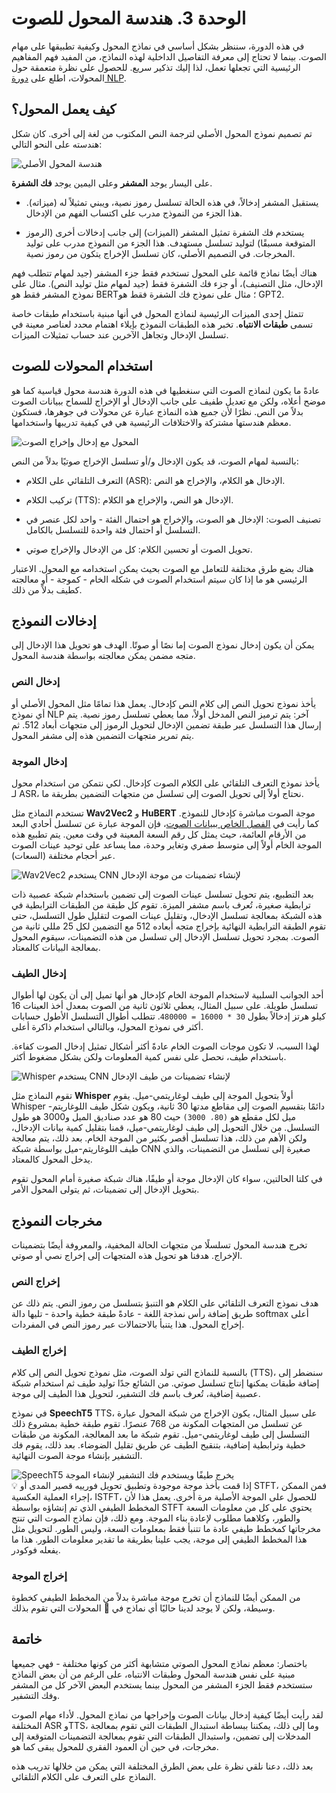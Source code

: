 # الوحدة 3. هندسة المحول للصوت

في هذه الدورة، سننظر بشكل أساسي في نماذج المحول وكيفية تطبيقها على مهام الصوت. بينما لا تحتاج إلى معرفة التفاصيل الداخلية لهذه النماذج، من المفيد فهم المفاهيم الرئيسية التي تجعلها تعمل، لذا إليك تذكير سريع. للحصول على نظرة متعمقة حول المحولات، اطلع على [دورة NLP](https://huggingface.co/course/chapter1/1).

## كيف يعمل المحول؟

تم تصميم نموذج المحول الأصلي لترجمة النص المكتوب من لغة إلى أخرى. كان شكل هندسته على النحو التالي:

<div class="flex justify-center">
    <img src="https://huggingface.co/datasets/huggingface-course/documentation-images/resolve/main/en/chapter1/transformers.svg" alt="هندسة المحول الأصلي">
</div>

على اليسار يوجد **المشفر** وعلى اليمين يوجد **فك الشفرة**.

- يستقبل المشفر إدخالاً، في هذه الحالة تسلسل رموز نصية، ويبني تمثيلاً له (ميزاته). هذا الجزء من النموذج مدرب على اكتساب الفهم من الإدخال.

- يستخدم فك الشفرة تمثيل المشفر (الميزات) إلى جانب إدخالات أخرى (الرموز المتوقعة مسبقًا) لتوليد تسلسل مستهدف. هذا الجزء من النموذج مدرب على توليد المخرجات. في التصميم الأصلي، كان تسلسل الإخراج يتكون من رموز نصية.

هناك أيضًا نماذج قائمة على المحول تستخدم فقط جزء المشفر (جيد لمهام تتطلب فهم الإدخال، مثل التصنيف)، أو جزء فك الشفرة فقط (جيد لمهام مثل توليد النص). مثال على نموذج المشفر فقط هو BERT؛ مثال على نموذج فك الشفرة فقط هو GPT2.

تتمثل إحدى الميزات الرئيسية لنماذج المحول في أنها مبنية باستخدام طبقات خاصة تسمى **طبقات الانتباه**. تخبر هذه الطبقات النموذج بإيلاء اهتمام محدد لعناصر معينة في تسلسل الإدخال وتجاهل الآخرين عند حساب تمثيلات الميزات.

## استخدام المحولات للصوت

عادةً ما يكون لنماذج الصوت التي سنغطيها في هذه الدورة هندسة محول قياسية كما هو موضح أعلاه، ولكن مع تعديل طفيف على جانب الإدخال أو الإخراج للسماح ببيانات الصوت بدلاً من النص. نظرًا لأن جميع هذه النماذج عبارة عن محولات في جوهرها، فستكون معظم هندستها مشتركة والاختلافات الرئيسية هي في كيفية تدريبها واستخدامها.

<div class="flex justify-center">
    <img src="https://huggingface.co/datasets/huggingface-course/audio-course-images/resolve/main/transformers_blocks.png" alt="المحول مع إدخال وإخراج الصوت">
</div>

بالنسبة لمهام الصوت، قد يكون الإدخال و/أو تسلسل الإخراج صوتيًا بدلاً من النص:

- التعرف التلقائي على الكلام (ASR): الإدخال هو الكلام، والإخراج هو النص.

- تركيب الكلام (TTS): الإدخال هو النص، والإخراج هو الكلام.

- تصنيف الصوت: الإدخال هو الصوت، والإخراج هو احتمال الفئة - واحد لكل عنصر في التسلسل أو احتمال فئة واحدة للتسلسل بالكامل.

- تحويل الصوت أو تحسين الكلام: كل من الإدخال والإخراج صوتي.

هناك بضع طرق مختلفة للتعامل مع الصوت بحيث يمكن استخدامه مع المحول. الاعتبار الرئيسي هو ما إذا كان سيتم استخدام الصوت في شكله الخام - كموجة - أو معالجته كطيف بدلاً من ذلك.

## إدخالات النموذج

يمكن أن يكون إدخال نموذج الصوت إما نصًا أو صوتًا. الهدف هو تحويل هذا الإدخال إلى متجه مضمن يمكن معالجته بواسطة هندسة المحول.

### إدخال النص

يأخذ نموذج تحويل النص إلى كلام النص كإدخال. يعمل هذا تمامًا مثل المحول الأصلي أو أي نموذج NLP آخر: يتم ترميز النص المدخل أولاً، مما يعطي تسلسل رموز نصية. يتم إرسال هذا التسلسل عبر طبقة تضمين الإدخال لتحويل الرموز إلى متجهات أبعاد 512. ثم يتم تمرير متجهات التضمين هذه إلى مشفر المحول.

### إدخال الموجة

يأخذ نموذج التعرف التلقائي على الكلام الصوت كإدخال. لكي نتمكن من استخدام محول لـ ASR، نحتاج أولاً إلى تحويل الصوت إلى تسلسل من متجهات التضمين بطريقة ما.

تستخدم النماذج مثل **Wav2Vec2** و **HuBERT** موجة الصوت مباشرة كإدخال للنموذج. كما رأيت في [الفصل الخاص ببيانات الصوت](../chapter1/introduction)، فإن الموجة عبارة عن تسلسل أحادي البعد من الأرقام العائمة، حيث يمثل كل رقم السعة المعينة في وقت معين. يتم تطبيع هذه الموجة الخام أولاً إلى متوسط صفري وتغاير وحدة، مما يساعد على توحيد عينات الصوت عبر أحجام مختلفة (السعات).

<div class="flex justify-center">
    <img src="https://huggingface.co/datasets/huggingface-course/audio-course-images/resolve/main/wav2vec2-input.png" alt="Wav2Vec2 يستخدم CNN لإنشاء تضمينات من موجة الإدخال">
</div>

بعد التطبيع، يتم تحويل تسلسل عينات الصوت إلى تضمين باستخدام شبكة عصبية ذات ترابطية صغيرة، تُعرف باسم مشفر الميزة. تقوم كل طبقة من الطبقات الترابطية في هذه الشبكة بمعالجة تسلسل الإدخال، وتقليل عينات الصوت لتقليل طول التسلسل، حتى تقوم الطبقة الترابطية النهائية بإخراج متجه أبعاده 512 مع التضمين لكل 25 مللي ثانية من الصوت. بمجرد تحويل تسلسل الإدخال إلى تسلسل من هذه التضمينات، سيقوم المحول بمعالجة البيانات كالمعتاد.

### إدخال الطيف

أحد الجوانب السلبية لاستخدام الموجة الخام كإدخال هو أنها تميل إلى أن يكون لها أطوال تسلسل طويلة. على سبيل المثال، يعطي ثلاثون ثانية من الصوت بمعدل أخذ العينات 16 كيلو هرتز إدخالاً بطول `30 * 16000 = 480000`. تتطلب أطوال التسلسل الأطول حسابات أكثر في نموذج المحول، وبالتالي استخدام ذاكرة أعلى.

لهذا السبب، لا تكون موجات الصوت الخام عادةً أكثر أشكال تمثيل إدخال الصوت كفاءة. باستخدام طيف، نحصل على نفس كمية المعلومات ولكن بشكل مضغوط أكثر.

<div class="flex justify-center">
    <img src="https://huggingface.co/datasets/huggingface-course/audio-course-images/resolve/main/whisper-input.png" alt="Whisper يستخدم CNN لإنشاء تضمينات من طيف الإدخال">
</div>

تقوم النماذج مثل **Whisper** أولاً بتحويل الموجة إلى طيف لوغاريتمي-ميل. يقوم Whisper دائمًا بتقسيم الصوت إلى مقاطع مدتها 30 ثانية، ويكون شكل طيف اللوغاريتم-ميل لكل مقطع هو `(80، 3000)` حيث 80 هو عدد صناديق الميل و3000 هو طول التسلسل. من خلال التحويل إلى طيف لوغاريتمي-ميل، قمنا بتقليل كمية بيانات الإدخال، ولكن الأهم من ذلك، هذا تسلسل أقصر بكثير من الموجة الخام. بعد ذلك، يتم معالجة طيف اللوغاريتم-ميل بواسطة شبكة CNN صغيرة إلى تسلسل من التضمينات، والذي يدخل المحول كالمعتاد.

في كلتا الحالتين، سواء كان الإدخال موجة أو طيفًا، هناك شبكة صغيرة أمام المحول تقوم بتحويل الإدخال إلى تضمينات، ثم يتولى المحول الأمر.

## مخرجات النموذج

تخرج هندسة المحول تسلسلًا من متجهات الحالة المخفية، والمعروفة أيضًا بتضمينات الإخراج. هدفنا هو تحويل هذه المتجهات إلى إخراج نصي أو صوتي.

### إخراج النص

هدف نموذج التعرف التلقائي على الكلام هو التنبؤ بتسلسل من رموز النص. يتم ذلك عن طريق إضافة رأس نمذجة اللغة - عادةً طبقة خطية واحدة - تليها دالة softmax أعلى إخراج المحول. هذا يتنبأ بالاحتمالات عبر رموز النص في المفردات.

### إخراج الطيف

بالنسبة للنماذج التي تولد الصوت، مثل نموذج تحويل النص إلى كلام (TTS)، سنضطر إلى إضافة طبقات يمكنها إنتاج تسلسل صوتي. من الشائع جدًا توليد طيف ثم استخدام شبكة عصبية إضافية، تُعرف باسم فك التشفير، لتحويل هذا الطيف إلى موجة.

في نموذج **SpeechT5** TTS، على سبيل المثال، يكون الإخراج من شبكة المحول عبارة عن تسلسل من المتجهات المكونة من 768 عنصرًا. تقوم طبقة خطية بمشروع ذلك التسلسل إلى طيف لوغاريتمي-ميل. تقوم شبكة ما بعد المعالجة، المكونة من طبقات خطية وترابطية إضافية، بتنقيح الطيف عن طريق تقليل الضوضاء. بعد ذلك، يقوم فك التشفير بإنشاء موجة الصوت النهائية.

<div class="flex justify-center">
    <img src="https://huggingface.co/datasets/huggingface-course/audio-course-images/resolve/main/speecht5.png" alt="SpeechT5 يخرج طيفًا ويستخدم فك التشفير لإنشاء الموجة">
</div>
<Tip>
💡 إذا قمت بأخذ موجة موجودة وتطبيق تحويل فورييه قصير المدى أو STFT، فمن الممكن إجراء العملية العكسية، ISTFT، للحصول على الموجة الأصلية مرة أخرى. يعمل هذا لأن المخطط الطيفي الذي تم إنشاؤه بواسطة STFT يحتوي على كل من معلومات السعة والطور، وكلاهما مطلوب لإعادة بناء الموجة. ومع ذلك، فإن نماذج الصوت التي تنتج مخرجاتها كمخطط طيفي عادة ما تتنبأ فقط بمعلومات السعة، وليس الطور. لتحويل مثل هذا المخطط الطيفي إلى موجة، يجب علينا بطريقة ما تقدير معلومات الطور. هذا ما يفعله فوكودر.
</Tip>

### إخراج الموجة

من الممكن أيضًا للنماذج أن تخرج موجة مباشرة بدلاً من المخطط الطيفي كخطوة وسيطة، ولكن لا يوجد لدينا حاليًا أي نماذج في 🤗 المحولات التي تقوم بذلك.

## خاتمة

باختصار: معظم نماذج المحول الصوتي متشابهة أكثر من كونها مختلفة - فهي جميعها مبنية على نفس هندسة المحول وطبقات الانتباه، على الرغم من أن بعض النماذج ستستخدم فقط الجزء المشفر من المحول بينما يستخدم البعض الآخر كل من المشفر وفك التشفير.

لقد رأيت أيضًا كيفية إدخال بيانات الصوت وإخراجها من نماذج المحول. لأداء مهام الصوت المختلفة ASR وTTS، وما إلى ذلك، يمكننا ببساطة استبدال الطبقات التي تقوم بمعالجة المدخلات إلى تضمين، واستبدال الطبقات التي تقوم بمعالجة التضمينات المتوقعة إلى مخرجات، في حين أن العمود الفقري للمحول يبقى كما هو.

بعد ذلك، دعنا نلقي نظرة على بعض الطرق المختلفة التي يمكن من خلالها تدريب هذه النماذج على التعرف على الكلام التلقائي.